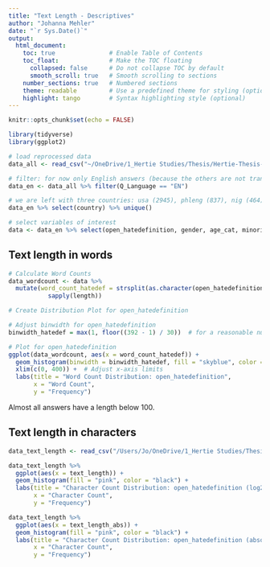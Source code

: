 ```yaml
---
title: "Text Length - Descriptives"
author: "Johanna Mehler"
date: "`r Sys.Date()`"
output: 
  html_document:
    toc: true               # Enable Table of Contents
    toc_float:              # Make the TOC floating
      collapsed: false      # Do not collapse TOC by default
      smooth_scroll: true   # Smooth scrolling to sections
    number_sections: true   # Numbered sections
    theme: readable         # Use a predefined theme for styling (optional)
    highlight: tango        # Syntax highlighting style (optional)
---
```


```r
knitr::opts_chunk$set(echo = FALSE)
```

```r
library(tidyverse)
library(ggplot2)

# load reprocessed data
data_all <- read_csv("~/OneDrive/1_Hertie Studies/Thesis/Hertie-Thesis-Mehler/data/data_clean2.csv")

# filter: for now only English answers (because the others are not translated yet)
data_en <- data_all %>% filter(Q_Language == "EN")

# we are left with three countries: usa (2945), phleng (837), nig (464)
data_en %>% select(country) %>% unique()

# select variables of interest
data <- data_en %>% select(open_hatedefinition, gender, age_cat, minority_cat, academic_status)
```


## Text length in words 

```r
# Calculate Word Counts
data_wordcount <- data %>%
  mutate(word_count_hatedef = strsplit(as.character(open_hatedefinition), " ") %>%
           sapply(length))

# Create Distribution Plot for open_hatedefinition

# Adjust binwidth for open_hatedefinition
binwidth_hatedef = max(1, floor((392 - 1) / 30))  # for a reasonable number of bins

# Plot for open_hatedefinition
ggplot(data_wordcount, aes(x = word_count_hatedef)) +
  geom_histogram(binwidth = binwidth_hatedef, fill = "skyblue", color = "black") +
  xlim(c(0, 400)) +  # Adjust x-axis limits
  labs(title = "Word Count Distribution: open_hatedefinition",
       x = "Word Count",
       y = "Frequency")
```

Almost all answers have a length below 100.


## Text length in characters

```r
data_text_length <- read_csv("/Users/Jo/OneDrive/1_Hertie Studies/Thesis/Hertie-Thesis-Mehler/data/text_length.csv")

data_text_length %>% 
  ggplot(aes(x = text_length)) +
  geom_histogram(fill = "pink", color = "black") +
  labs(title = "Character Count Distribution: open_hatedefinition (log2)",
       x = "Character Count",
       y = "Frequency")

data_text_length %>% 
  ggplot(aes(x = text_length_abs)) +
  geom_histogram(fill = "pink", color = "black") +
  labs(title = "Character Count Distribution: open_hatedefinition (absolute values)",
       x = "Character Count",
       y = "Frequency")
```

